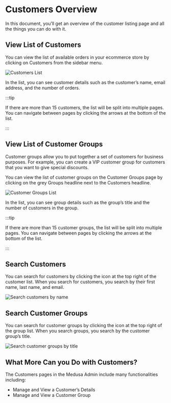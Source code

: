 
# Customers Overview

In this document, you’ll get an overview of the customer listing page and all the things you can do with it.

## View List of Customers

You can view the list of available orders in your ecommerce store by clicking on Customers from the sidebar menu.

![Customers List](https://i.imgur.com/VXclXqd.png)

In the list, you can see customer details such as the customer’s name, email address, and the number of orders.

:::tip

If there are more than 15 customers, the list will be split into multiple pages. You can navigate between pages by clicking the arrows at the bottom of the list.

:::

## View List of Customer Groups

Customer groups allow you to put together a set of customers for business purposes. For example, you can create a VIP customer group for customers that you want to give special discounts.

You can view the list of customer groups on the Customer Groups page by clicking on the grey Groups headline next to the Customers headline.

![Customer Groups List](https://i.imgur.com/z1nEvhX.png)

In the list, you can see group details such as the group’s title and the number of customers in the group.

:::tip

If there are more than 15 customer groups, the list will be split into multiple pages. You can navigate between pages by clicking the arrows at the bottom of the list.

:::

## Search Customers

You can search for customers by clicking the <UiIcon lightIcon="https://i.imgur.com/efyG8WQ.png" darkIcon="https://i.imgur.com/NgocLvX.png" alt="magnifier" /> icon at the top right of the customer list. When you search for customers, you search by their first name, last name, and email.

![Search customers by name](https://i.imgur.com/c0IFMej.png)

## Search Customer Groups

You can search for customer groups by clicking the <UiIcon lightIcon="https://i.imgur.com/efyG8WQ.png" darkIcon="https://i.imgur.com/NgocLvX.png" alt="magnifier" /> icon at the top right of the group list. When you search groups, you search by the customer group’s title.

![Search customer groups by title](https://i.imgur.com/aksN5eW.png)

## What More Can you Do with Customers?

The Customers pages in the Medusa Admin include many functionalities including:

- Manage and View a Customer’s Details
- Manage and View a Customer Group
